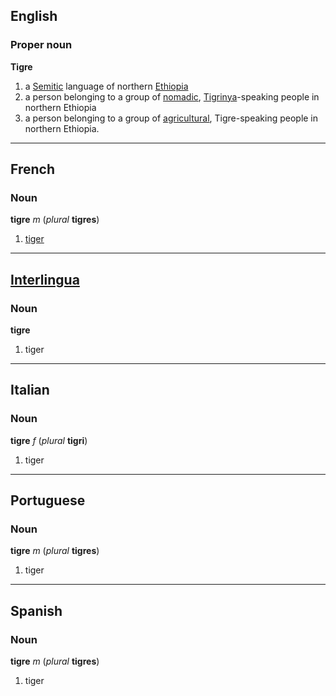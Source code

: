 ==English==
===Proper noun===
'''Tigre'''

#a [[Semitic]] language of northern [[Ethiopia]]
#a person belonging to a group of [[nomad]]ic, [[Tigrinya]]-speaking people in northern Ethiopia
#a person belonging to a group of [[agricultural]], Tigre-speaking people in northern Ethiopia.

----
==French==
===Noun===
'''tigre''' ''m'' (''plural'' '''tigres''')

#[[tiger]]

----
==[[Interlingua]]==
===Noun===
'''tigre'''

#tiger

----
==Italian==
===Noun===
'''tigre''' ''f'' (''plural'' '''tigri''')

#tiger

----
==Portuguese==
===Noun===
'''tigre''' ''m'' (''plural'' '''tigres''')

#tiger

----
==Spanish==
===Noun===
'''tigre''' ''m'' (''plural'' '''tigres''')

#tiger